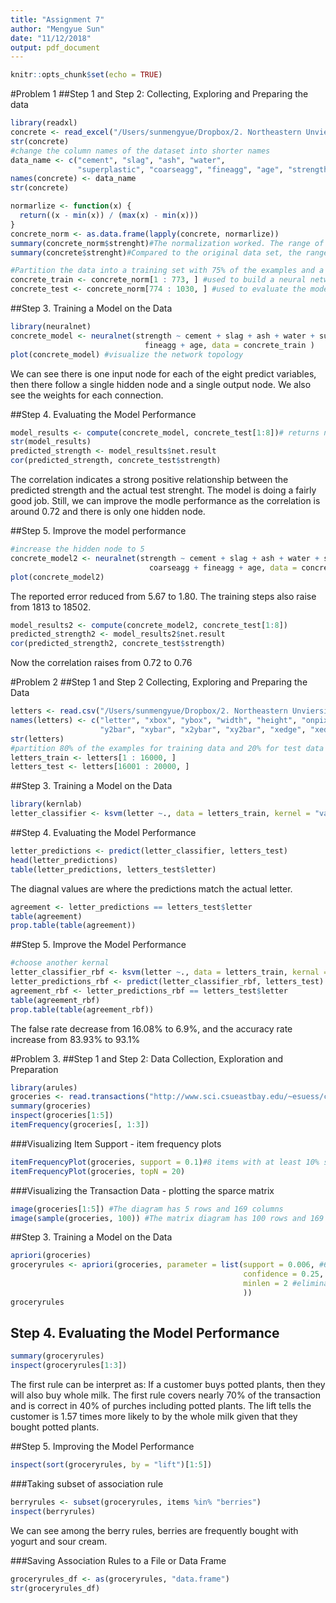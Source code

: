 ```yaml
---
title: "Assignment 7"
author: "Mengyue Sun"
date: "11/12/2018"
output: pdf_document
---
```


```r
knitr::opts_chunk$set(echo = TRUE)
```

#Problem 1
##Step 1 and Step 2: Collecting, Exploring and Preparing the data
```r
library(readxl)
concrete <- read_excel("/Users/sunmengyue/Dropbox/2. Northeastern Unviersity/Fall2018/DA 5030 DataMining and Machine Learning/Assignment 7/Concrete_Data.xls") 
str(concrete)
#change the column names of the dataset into shorter names
data_name <- c("cement", "slag", "ash", "water", 
               "superplastic", "coarseagg", "fineagg", "age", "strength")
names(concrete) <- data_name
str(concrete)

normarlize <- function(x) {
  return((x - min(x)) / (max(x) - min(x)))
}
concrete_norm <- as.data.frame(lapply(concrete, normarlize))
summary(concrete_norm$strenght)#The normalization worked. The range of strength is 0 - 1
summary(concrete$strenght)#Compared to the original data set, the range is 2.332 to 82.599

#Partition the data into a training set with 75% of the examples and a testing set with 25%
concrete_train <- concrete_norm[1 : 773, ] #used to build a neural network
concrete_test <- concrete_norm[774 : 1030, ] #used to evaluate the model
```

##Step 3. Training a Model on the Data
```r
library(neuralnet)
concrete_model <- neuralnet(strength ~ cement + slag + ash + water + superplastic + coarseagg +
                              fineagg + age, data = concrete_train )
plot(concrete_model) #visualize the network topology
```
We can see there is one input node for each of the eight predict variables, then there follow a single hidden node and a single output node. We also see the weights for each connection.

##Step 4. Evaluating the Model Performance
```r
model_results <- compute(concrete_model, concrete_test[1:8])# returns neurons and net.result(predicted value)
str(model_results)
predicted_strength <- model_results$net.result
cor(predicted_strength, concrete_test$strength)
```
The correlation indicates a strong positive relationship between the predicted strength and the actual test strenght. The model is doing a fairly good job. Still, we can improve the modle performance as the correlation is around 0.72 and there is only one hidden node. 

##Step 5. Improve the model performance
```r
#increase the hidden node to 5
concrete_model2 <- neuralnet(strength ~ cement + slag + ash + water + superplastic + 
                               coarseagg + fineagg + age, data = concrete_train, hidden = 5)
plot(concrete_model2)
```
The reported error reduced from 5.67 to 1.80. The training steps also raise from 1813 to 18502. 

```r
model_results2 <- compute(concrete_model2, concrete_test[1:8])
predicted_strength2 <- model_results2$net.result
cor(predicted_strength2, concrete_test$strength)
```
Now the correlation raises from 0.72 to 0.76

#Problem 2
##Step 1 and Step 2 Collecting, Exploring and Preparing the Data
```r
letters <- read.csv("/Users/sunmengyue/Dropbox/2. Northeastern Unviersity/Fall2018/DA 5030 DataMining and Machine Learning/Assignment 7/letter-recognition.data.csv", sep = ",", header = FALSE)
names(letters) <- c("letter", "xbox", "ybox", "width", "height", "onpix", "xbar", "ybar", "x2bar", 
                    "y2bar", "xybar", "x2ybar", "xy2bar", "xedge", "xedgey", "yedge", "yedgex")
str(letters)
#partition 80% of the examples for training data and 20% for test data
letters_train <- letters[1 : 16000, ]
letters_test <- letters[16001 : 20000, ]
```

##Step 3. Training a Model on the Data
```r
library(kernlab)
letter_classifier <- ksvm(letter ~., data = letters_train, kernel = "vanilladot")
```

##Step 4. Evaluating the Model Performance
```r
letter_predictions <- predict(letter_classifier, letters_test)
head(letter_predictions)
table(letter_predictions, letters_test$letter)
```
The diagnal values are where the predictions match the actual letter. 
```r
agreement <- letter_predictions == letters_test$letter
table(agreement)
prop.table(table(agreement))
```

##Step 5. Improve the Model Performance
```r
#choose another kernal
letter_classifier_rbf <- ksvm(letter ~., data = letters_train, kernal = "rbfdot")
letter_predictions_rbf <- predict(letter_classifier_rbf, letters_test)
agreement_rbf <- letter_predictions_rbf == letters_test$letter
table(agreement_rbf)
prop.table(table(agreement_rbf))
```
The false rate decrease from 16.08% to 6.9%, and the accuracy rate increase from 83.93% to 93.1%

#Problem 3.
##Step 1 and Step 2: Data Collection, Exploration and Preparation
```r
library(arules)
groceries <- read.transactions("http://www.sci.csueastbay.edu/~esuess/classes/Statistics_6620/Presentations/ml13/groceries.csv", sep = ",")
summary(groceries)
inspect(groceries[1:5])
itemFrequency(groceries[, 1:3])
```
###Visualizing Item Support - item frequency plots
```r
itemFrequencyPlot(groceries, support = 0.1)#8 items with at least 10% support
itemFrequencyPlot(groceries, topN = 20)
```

###Visualizing the Transaction Data - plotting the sparce matrix
```r
image(groceries[1:5]) #The diagram has 5 rows and 169 columns
image(sample(groceries, 100)) #The matrix diagram has 100 rows and 169 columns,Overall the distribution dots seems fairly random
```

##Step 3. Training a Model on the Data
```r
apriori(groceries)
groceryrules <- apriori(groceries, parameter = list(support = 0.006, #60 out of 9385 is 0.006
                                                    confidence = 0.25, #The rule has to be correct 25% of the time
                                                    minlen = 2 #eliminate rules fewer than 2 times
                                                    ))
groceryrules
```
## Step 4. Evaluating the Model Performance
```r
summary(groceryrules)
inspect(groceryrules[1:3])
```
The first rule can be interpret as: If a customer buys potted plants, then they will also buy whole milk. The first rule covers nearly 70% of the transaction and is correct in 40% of purches including potted plants. The lift tells the customer is 1.57 times more likely to by the whole milk given that they bought potted plants.

##Step 5. Improving the Model Performance
```r
inspect(sort(groceryrules, by = "lift")[1:5])
```
###Taking subset of association rule
```r
berryrules <- subset(groceryrules, items %in% "berries")
inspect(berryrules)
```
We can see among the berry rules, berries are frequently bought with yogurt and sour cream. 

###Saving Association Rules to a File or Data Frame
```r
groceryrules_df <- as(groceryrules, "data.frame")
str(groceryrules_df)
```